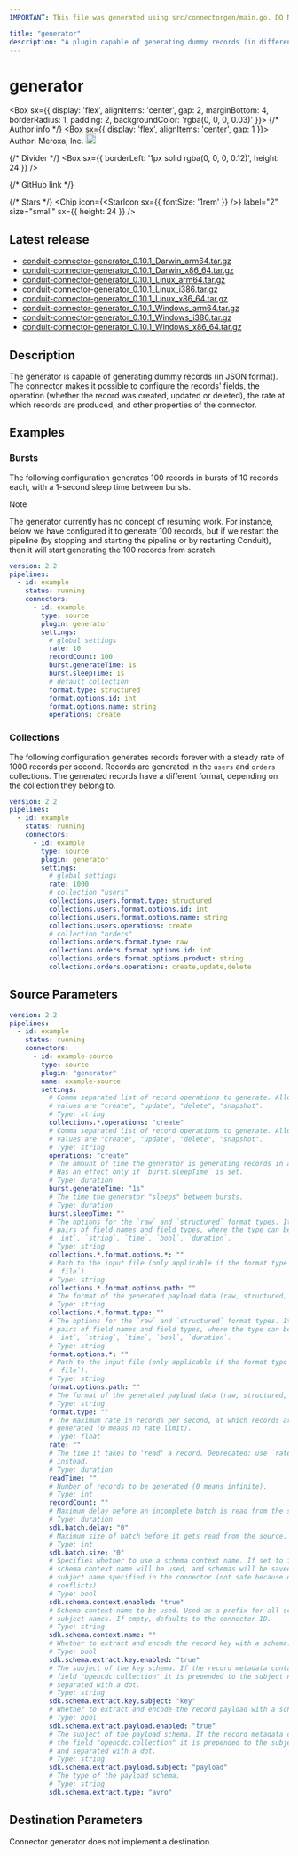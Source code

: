 ```yaml
---
IMPORTANT: This file was generated using src/connectorgen/main.go. DO NOT EDIT.

title: "generator"
description: "A plugin capable of generating dummy records (in different formats)."
---
```



# generator

<Box sx={{
  display: 'flex',
  alignItems: 'center',
  gap: 2,
  marginBottom: 4,
  borderRadius: 1,
  padding: 2,
  backgroundColor: 'rgba(0, 0, 0, 0.03)'
}}>
  {/* Author info */}
  <Box sx={{ display: 'flex', alignItems: 'center', gap: 1 }}>
    <span>Author: Meroxa, Inc.</span>
    <Tooltip title="Created by the Conduit team">
      <img src='/img/conduit/conduit-ring.png' width='18' alt="Conduit team logo" />
    </Tooltip>
  </Box>

  {/* Divider */}
  <Box sx={{ borderLeft: '1px solid rgba(0, 0, 0, 0.12)', height: 24 }} />

  {/* GitHub link */}
  <Link
    href="https://github.com/ConduitIO/conduit-connector-generator"
    target="_blank"
    sx={{
      display: 'flex',
      alignItems: 'center',
      gap: 0.5,
      color: 'inherit',
      textDecoration: 'none',
      '&:hover': {
        textDecoration: 'underline'
      }
    }}
  >
    <GitHubIcon sx={{ fontSize: '1.5rem' }} />
  </Link>

  {/* Stars */}
  <Chip
    icon={<StarIcon sx={{ fontSize: '1rem' }} />}
    label="2"
    size="small"
    sx={{ height: 24 }}
  />
</Box>

## Latest release

- [conduit-connector-generator_0.10.1_Darwin_arm64.tar.gz](https://conduit.gateway.scarf.sh/connector/download/ConduitIO/conduit-connector-generator/releases/download/v0.10.1/conduit-connector-generator_0.10.1_Darwin_arm64.tar.gz)
- [conduit-connector-generator_0.10.1_Darwin_x86_64.tar.gz](https://conduit.gateway.scarf.sh/connector/download/ConduitIO/conduit-connector-generator/releases/download/v0.10.1/conduit-connector-generator_0.10.1_Darwin_x86_64.tar.gz)
- [conduit-connector-generator_0.10.1_Linux_arm64.tar.gz](https://conduit.gateway.scarf.sh/connector/download/ConduitIO/conduit-connector-generator/releases/download/v0.10.1/conduit-connector-generator_0.10.1_Linux_arm64.tar.gz)
- [conduit-connector-generator_0.10.1_Linux_i386.tar.gz](https://conduit.gateway.scarf.sh/connector/download/ConduitIO/conduit-connector-generator/releases/download/v0.10.1/conduit-connector-generator_0.10.1_Linux_i386.tar.gz)
- [conduit-connector-generator_0.10.1_Linux_x86_64.tar.gz](https://conduit.gateway.scarf.sh/connector/download/ConduitIO/conduit-connector-generator/releases/download/v0.10.1/conduit-connector-generator_0.10.1_Linux_x86_64.tar.gz)
- [conduit-connector-generator_0.10.1_Windows_arm64.tar.gz](https://conduit.gateway.scarf.sh/connector/download/ConduitIO/conduit-connector-generator/releases/download/v0.10.1/conduit-connector-generator_0.10.1_Windows_arm64.tar.gz)
- [conduit-connector-generator_0.10.1_Windows_i386.tar.gz](https://conduit.gateway.scarf.sh/connector/download/ConduitIO/conduit-connector-generator/releases/download/v0.10.1/conduit-connector-generator_0.10.1_Windows_i386.tar.gz)
- [conduit-connector-generator_0.10.1_Windows_x86_64.tar.gz](https://conduit.gateway.scarf.sh/connector/download/ConduitIO/conduit-connector-generator/releases/download/v0.10.1/conduit-connector-generator_0.10.1_Windows_x86_64.tar.gz)

## Description

The generator is capable of generating dummy records (in JSON format). The
connector makes it possible to configure the records' fields, the operation
(whether the record was created, updated or deleted), the rate at which records
are produced, and other properties of the connector.

## Examples

### Bursts

The following configuration generates 100 records in bursts of 10 records each,
with a 1-second sleep time between bursts.

> [!NOTE]
> The generator currently has no concept of resuming work. For instance, below
> we have configured it to generate 100 records, but if we restart the pipeline
> (by stopping and starting the pipeline or by restarting Conduit), then it will
> start generating the 100 records from scratch.

```yaml
version: 2.2
pipelines:
  - id: example
    status: running
    connectors:
      - id: example
        type: source
        plugin: generator
        settings:
          # global settings
          rate: 10
          recordCount: 100
          burst.generateTime: 1s
          burst.sleepTime: 1s
          # default collection
          format.type: structured
          format.options.id: int
          format.options.name: string
          operations: create
```

### Collections

The following configuration generates records forever with a steady rate of 1000
records per second. Records are generated in the `users` and `orders` collections.
The generated records have a different format, depending on the collection they
belong to.

```yaml
version: 2.2
pipelines:
  - id: example
    status: running
    connectors:
      - id: example
        type: source
        plugin: generator
        settings:
          # global settings
          rate: 1000
          # collection "users"
          collections.users.format.type: structured
          collections.users.format.options.id: int
          collections.users.format.options.name: string
          collections.users.operations: create
          # collection "orders"
          collections.orders.format.type: raw
          collections.orders.format.options.id: int
          collections.orders.format.options.product: string
          collections.orders.operations: create,update,delete
```


## Source Parameters

```yaml
version: 2.2
pipelines:
  - id: example
    status: running
    connectors:
      - id: example-source
        type: source
        plugin: "generator"
        name: example-source
        settings:
          # Comma separated list of record operations to generate. Allowed
          # values are "create", "update", "delete", "snapshot".
          # Type: string
          collections.*.operations: "create"
          # Comma separated list of record operations to generate. Allowed
          # values are "create", "update", "delete", "snapshot".
          # Type: string
          operations: "create"
          # The amount of time the generator is generating records in a burst.
          # Has an effect only if `burst.sleepTime` is set.
          # Type: duration
          burst.generateTime: "1s"
          # The time the generator "sleeps" between bursts.
          # Type: duration
          burst.sleepTime: ""
          # The options for the `raw` and `structured` format types. It accepts
          # pairs of field names and field types, where the type can be one of:
          # `int`, `string`, `time`, `bool`, `duration`.
          # Type: string
          collections.*.format.options.*: ""
          # Path to the input file (only applicable if the format type is
          # `file`).
          # Type: string
          collections.*.format.options.path: ""
          # The format of the generated payload data (raw, structured, file).
          # Type: string
          collections.*.format.type: ""
          # The options for the `raw` and `structured` format types. It accepts
          # pairs of field names and field types, where the type can be one of:
          # `int`, `string`, `time`, `bool`, `duration`.
          # Type: string
          format.options.*: ""
          # Path to the input file (only applicable if the format type is
          # `file`).
          # Type: string
          format.options.path: ""
          # The format of the generated payload data (raw, structured, file).
          # Type: string
          format.type: ""
          # The maximum rate in records per second, at which records are
          # generated (0 means no rate limit).
          # Type: float
          rate: ""
          # The time it takes to 'read' a record. Deprecated: use `rate`
          # instead.
          # Type: duration
          readTime: ""
          # Number of records to be generated (0 means infinite).
          # Type: int
          recordCount: ""
          # Maximum delay before an incomplete batch is read from the source.
          # Type: duration
          sdk.batch.delay: "0"
          # Maximum size of batch before it gets read from the source.
          # Type: int
          sdk.batch.size: "0"
          # Specifies whether to use a schema context name. If set to false, no
          # schema context name will be used, and schemas will be saved with the
          # subject name specified in the connector (not safe because of name
          # conflicts).
          # Type: bool
          sdk.schema.context.enabled: "true"
          # Schema context name to be used. Used as a prefix for all schema
          # subject names. If empty, defaults to the connector ID.
          # Type: string
          sdk.schema.context.name: ""
          # Whether to extract and encode the record key with a schema.
          # Type: bool
          sdk.schema.extract.key.enabled: "true"
          # The subject of the key schema. If the record metadata contains the
          # field "opencdc.collection" it is prepended to the subject name and
          # separated with a dot.
          # Type: string
          sdk.schema.extract.key.subject: "key"
          # Whether to extract and encode the record payload with a schema.
          # Type: bool
          sdk.schema.extract.payload.enabled: "true"
          # The subject of the payload schema. If the record metadata contains
          # the field "opencdc.collection" it is prepended to the subject name
          # and separated with a dot.
          # Type: string
          sdk.schema.extract.payload.subject: "payload"
          # The type of the payload schema.
          # Type: string
          sdk.schema.extract.type: "avro"
```

## Destination Parameters

Connector generator does not implement a destination.

